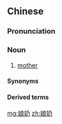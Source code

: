 ==Chinese==
{{zh-forms}}

===Pronunciation===
{{zh-pron
|md=nòng-nā̤
|cat=n
}}

===Noun===
{{zh-noun}}

# {{lb|zh|Min Dong|non-face-to-face}} [[mother]]

====Synonyms====
{{zh-dial|媽媽-2}}

====Derived terms====
{{zh-der|娘奶囝}}

[[mg:娘奶]]
[[zh:娘奶]]